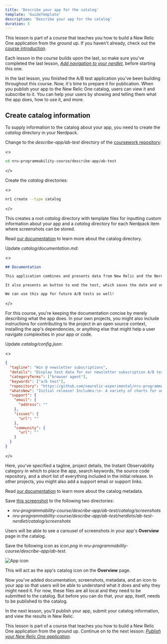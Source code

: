 ```yaml
---
title: 'Describe your app for the catalog'
template: 'GuideTemplate'
description: 'Describe your app for the catalog'
duration: 5
---
```


<HideWhenEmbedded>

<Callout variant="course">

This lesson is part of a course that teaches you how to build a New Relic One application from the ground up. If you haven't already, check out the [course introduction](/ab-test).

Each lesson in the course builds upon the last, so make sure you've completed the last lesson, [_Add navigation to your nerdlet_](/build-apps/ab-test/navigation), before starting this one.

</Callout>

</HideWhenEmbedded>

In the last lesson, you finished the A/B test application you've been building throughout this course. Now, it's time to prepare it for publication. When you publish your app to the New Relic One catalog, users can view it and subscribe to it. You can help your users by showing and telling them what the app does, how to use it, and more.

## Create catalog information

To supply information to the catalog about your app, you need to create the _catalog_ directory in your Nerdpack.

<Steps>

<Step>

Change to the _describe-app/ab-test_ directory of the [coursework repository](https://github.com/newrelic-experimental/nru-programmability-course):

<>

```sh
cd nru-programmability-course/describe-app/ab-test
```
</>

</Step>

<Step>

Create the _catalog_ directories:

<>

```sh
nr1 create --type catalog
```
</>

This creates a root _catalog_ directory with template files for inputting custom information about your app and a _catalog_ directory for each Nerdpack item where screenshots can be stored.

<Callout variant="tip">

Read [our documentation](/build-apps/publish-deploy#add-images-and-metadata-to-your-apps) to learn more about the catalog directory.

</Callout>

</Step>

<Step>

Update _catalog/documentation.md_:

<>

```md fileName=catalog/documentation.md
## Documentation

This application combines and presents data from New Relic and the Nerdsletter API so that we can make an informed decision on which design version results in more high-quality newsletter subscriptions.

It also presents an button to end the test, which saves the date and version descriptions in local storage.

We can use this app for future A/B tests as well!
```
</>

For this course, you're keeping the documentation concise by merely describing what the app does. In your own projects, you might also include instructions for contributing to the project in an open source context, installing the app's dependencies, or anything else that might help a user navigate complexities in your app or code.

</Step>

<Step>

Update _catalog/config.json_:

<>

```json fileName=catalog/config.json
{
  "tagline": "Win @ newsletter subscriptions",
  "details": "Display test data for our newsletter subscription A/B test",
  "categoryTerms": ["browser agent"],
  "keywords": ["a/b test"],
  "repository": "https://github.com/newrelic-experimental/nru-programmability-course",
  "whatsNew": "Initial release! Includes:\n- A variety of charts for understanding the test results\n- An end test button for storing some test data in a table",
  "support": {
    "email": {
      "address": ""
    },
    "issues": {
      "url": ""
    },
    "community": {
      "url": ""
    }
  }
}
```
</>

Here, you've specified a tagline, project details, the Instant Observability category in which to place the app, search keywords, the source code repository, and a short list of everything included in the initial release. In other projects, you might also add a support email or support links.

<Callout variant="tip">

Read [our documentation](/build-apps/publish-deploy/catalog#update-your-nerdpacks-catalog-metadata) to learn more about the catalog metadata.

</Callout>

</Step>

<Step>


Save [this screenshot](https://github.com/newrelic-experimental/nru-programmability-course/raw/main/publish/ab-test/catalog/screenshots/screenshot.png) to the following two directories: 


- _nru-programmability-course/describe-app/ab-test/catalog/screenshots_ 
- _nru-programmability-course/describe-app/ab-test/nerdlets/ab-test-nerdlet/catalog/screenshots_ 

Users will be able to see a carousel of screenshots in your app's **Overview** page in the catalog.

</Step>

<Step>

Save the following icon as _icon.png_ in _nru-programmability-course/describe-app/ab-test_.

![App icon](../../../images/ab-test/icon.png)

This will act as the app's catalog icon on the **Overview** page.

</Step>

</Steps>

Now you've added documentation, screenshots, metadata, and an icon to your app so that users will be able to understand what it does and why they might need it. For now, these files are all local and they need to be submitted to the catalog. But before you can do that, your app, itself, needs to be published to the catalog.

In the next lesson, you'll publish your app, submit your catalog information, and view the results in New Relic.

<HideWhenEmbedded>

<Callout variant="course">

This lesson is part of a course that teaches you how to build a New Relic One application from the ground up. Continue on to the next lesson: [_Publish your New Relic One application_](/build-apps/ab-test/publish).

</Callout>

</HideWhenEmbedded>
